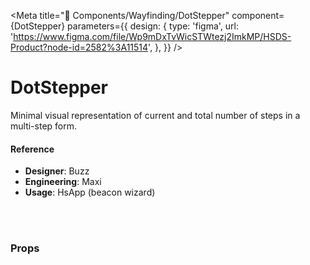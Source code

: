 
<Meta
  title="🧬 Components/Wayfinding/DotStepper"
  component={DotStepper}
  parameters={{
    design: {
      type: 'figma',
      url:
        'https://www.figma.com/file/Wp9mDxTvWicSTWtezj2ImkMP/HSDS-Product?node-id=2582%3A11514',
    },
  }}
/>

# DotStepper

Minimal visual representation of current and total number of steps in a multi-step form.

<Preview>
  <Story name="default">
    <DotStepper numSteps={number('numSteps', 4)} step={number('step', 2)} />
  </Story>
</Preview>

#### Reference

- **Designer**: Buzz
- **Engineering**: Maxi
- **Usage**: HsApp (beacon wizard)

<br />
<br />

### Props

<Props of={DotStepper} />
